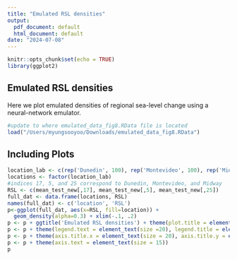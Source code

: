 ```yaml
---
title: "Emulated RSL densities"
output:
  pdf_document: default
  html_document: default
date: "2024-07-08"
---
```


```r
knitr::opts_chunk$set(echo = TRUE)
library(ggplot2)
```

## Emulated RSL densities

Here we plot emulated densities of regional sea-level change using a neural-network emulator.

```r
#update to where emulated_data_fig8.RData file is located
load("/Users/myungsooyoo/Downloads/emulated_data_fig8.RData")
```

## Including Plots


```r
location_lab <- c(rep('Dunedin', 100), rep('Montevideo', 100), rep('Midway', 100))
locations <- factor(location_lab)
#indices 17, 5, and 25 correspond to Dunedin, Montevideo, and Midway 
RSL <- c(mean_test_new[,17], mean_test_new[,5], mean_test_new[,25])
full_dat <- data.frame(locations, RSL)
names(full_dat) <- c('location', 'RSL')
p<-ggplot(full_dat, aes(x=RSL, fill=location)) +
  geom_density(alpha=0.3) + xlim(-.1, .2)
p <- p + ggtitle('Emulated RSL densities') + theme(plot.title = element_text(hjust = 0.5, size = 20))
p <- p + theme(legend.text = element_text(size =20), legend.title = element_text(size = 20))
p <- p + theme(axis.title.x = element_text(size = 20), axis.title.y = element_text(size = 20))
p <- p + theme(axis.text = element_text(size = 15))
p
```

